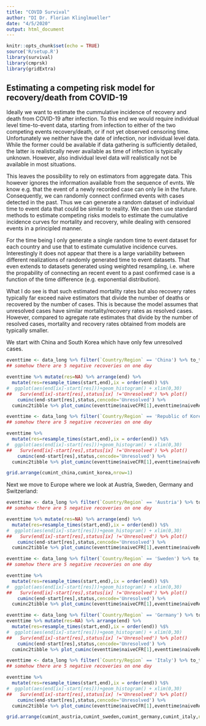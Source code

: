 ```yaml
---
title: "COVID Survival"
author: "DI Dr. Florian Klinglmueller"
date: "4/5/2020"
output: html_document
---
```


```r
knitr::opts_chunk$set(echo = TRUE)
source('R/setup.R')
library(survival)
library(cmprsk)
library(gridExtra)
```

## Estimating a competing risk model for recovery/death from COVID-19

Ideally we want to estimate the cummulative incidence of recovery and death from COVID-19 after infection. To this end we would require individual level time-to-event data, starting from infection to either of the two competing events recovery/death, or if not yet observed censoring time. 
Unfortunately we neither have the date of infection, nor individual level data. While the former could be available if data gathering is sufficiently detailed, the latter is realistically never available as time of infection is typically unknown. 
However, also individual level data will realistically not be available in most situations. 

This leaves the possibility to rely on estimators from aggregate data. This however ignores the information available from the sequence of evnts. We know e.g. that the event of a newly recorded case can only lie in the future. Consequently, we can randomly connect confirmed events with cases detected in the past. Thus we can generate a random dataset of individual time to event data that could be similar to reality. We can then use standard methods to estimate competing risks models to estimate the cumulative incidence curves for mortality and recovery, while dealing with censored events in a principled manner.

For the time being I only generate a single random time to event dataset for each country and use that to estimate cumulative incidence curves. Interestingly it does not appear that there is a large variability between different realizations of randomly generated time to event datasets. That even extends to datasets generated using weighted resampling, i.e. where the propability of connecting an recent event to a past confirmed case is a function of the time difference (e.g. exponential distribution).

What I do see is that such estimated mortality rates but also recovery rates typically far exceed naive estimators that divide the number of deaths or recovered by the number of cases. This is because the model assumes that unresolved cases have similar mortality/recovery rates as resolved cases. However, compared to agregate rate estimates that divide by the number of resolved cases, mortality and recovery rates obtained from models are typically smaller.

We start with China and South Korea which have only few unresolved cases.


```r
eventtime <- data_long %>% filter(`Country/Region` == 'China') %>% to_time
## somehow there are 5 negative recoveries on one day

eventtime %>% mutate(res=NA) %>% arrange(end) %>% 
  mutate(res=resample_times(start,end),ix = order(end)) %$% 
#  ggplot(aes(end[ix]-start[res]))+geom_histogram() + xlim(0,30)
##   Surv(end[ix]-start[res],status[ix] !='Unresolved') %>% plot()
    cuminc(end-start[res],status,cencode='Unresolved') %>% 
  cuminc2tibble %>% plot_cuminc(eventtime$naiveCFR[1],eventtime$naiveReR[1],eventtime$mlCFR[1]) + ggtitle('China') -> cumint_china

eventtime <- data_long %>% filter(`Country/Region` == 'Republic of Korea') %>% to_time
## somehow there are 5 negative recoveries on one day

eventtime %>% 
  mutate(res=resample_times(start,end),ix = order(end)) %$% 
#  ggplot(aes(end[ix]-start[res]))+geom_histogram() + xlim(0,30)
##   Surv(end[ix]-start[res],status[ix] !='Unresolved') %>% plot()
    cuminc(end-start[res],status,cencode='Unresolved') %>% 
  cuminc2tibble %>% plot_cuminc(eventtime$naiveCFR[1],eventtime$naiveReR[1],eventtime$mlCFR[1]) + ggtitle('Korea') -> cumint_korea

grid.arrange(cumint_china,cumint_korea,nrow=1)


```

Next we move to Europe where we look at Austria, Sweden, Germany and Switzerland:


```r
eventtime <- data_long %>% filter(`Country/Region` == 'Austria') %>% to_time
## somehow there are 5 negative recoveries on one day

eventtime %>% mutate(res=NA) %>% arrange(end) %>% 
  mutate(res=resample_times(start,end),ix = order(end)) %$% 
#  ggplot(aes(end[ix]-start[res]))+geom_histogram() + xlim(0,30)
##   Surv(end[ix]-start[res],status[ix] !='Unresolved') %>% plot()
    cuminc(end-start[res],status,cencode='Unresolved') %>% 
  cuminc2tibble %>% plot_cuminc(eventtime$naiveCFR[1],eventtime$naiveReR[1],eventtime$mlCFR[1]) + ggtitle('Austria') -> cumint_austria

eventtime <- data_long %>% filter(`Country/Region` == 'Sweden') %>% to_time
## somehow there are 5 negative recoveries on one day

eventtime %>% 
  mutate(res=resample_times(start,end),ix = order(end)) %$% 
#  ggplot(aes(end[ix]-start[res]))+geom_histogram() + xlim(0,30)
##   Surv(end[ix]-start[res],status[ix] !='Unresolved') %>% plot()
    cuminc(end-start[res],status,cencode='Unresolved') %>% 
  cuminc2tibble %>% plot_cuminc(eventtime$naiveCFR[1],eventtime$naiveReR[1],eventtime$mlCFR[1]) + ggtitle('Sweden') -> cumint_sweden

eventtime <- data_long %>% filter(`Country/Region` == 'Germany') %>% to_time
eventtime %>% mutate(res=NA) %>% arrange(end) %>% 
  mutate(res=resample_times(start,end),ix = order(end)) %$% 
#  ggplot(aes(end[ix]-start[res]))+geom_histogram() + xlim(0,30)
##   Surv(end[ix]-start[res],status[ix] !='Unresolved') %>% plot()
    cuminc(end-start[res],status,cencode='Unresolved') %>% 
  cuminc2tibble %>% plot_cuminc(eventtime$naiveCFR[1],eventtime$naiveReR[1],eventtime$mlCFR[1]) + ggtitle('Germany') -> cumint_germany

eventtime <- data_long %>% filter(`Country/Region` == 'Italy') %>% to_time
## somehow there are 5 negative recoveries on one day

eventtime %>% 
  mutate(res=resample_times(start,end),ix = order(end)) %$% 
#  ggplot(aes(end[ix]-start[res]))+geom_histogram() + xlim(0,30)
##   Surv(end[ix]-start[res],status[ix] !='Unresolved') %>% plot()
    cuminc(end-start[res],status,cencode='Unresolved') %>% 
  cuminc2tibble %>% plot_cuminc(eventtime$naiveCFR[1],eventtime$naiveReR[1],eventtime$mlCFR[1]) + ggtitle('Italy') -> cumint_italy

grid.arrange(cumint_austria,cumint_sweden,cumint_germany,cumint_italy,ncol=2)


```
